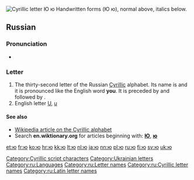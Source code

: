 [[File:Cyrillic JU.png|thumb|right|Cyrillic letter '''Ю ю'''<br/>
[[File:32-Russian alphabet-Ю ю.svg|thumb|Handwritten forms]]
{{Cyrillic character info|hex=44e|name=CYRILLIC SMALL LETTER YU}}
(''Ю ю''), normal above, italics below.]]
{{also|Appendix:Variations of "io"}}
==Russian==

===Pronunciation===
* {{ru-IPA}}

===Letter===
{{head|ru|letter|lower case||upper case|Ю}}

# The thirty-second letter of the Russian [[Cyrillic]] alphabet. Its name is {{m|ru|ю}} and it is pronounced like the English word '''you'''. It is preceded by {{m|ru|э|Э}} and followed by {{m|ru|я|Я}}.
# English letter [[U]], [[u]]

====See also====
* [[w:Cyrillic alphabet|Wikipedia article on the Cyrillic alphabet]]
* Search '''en.wiktionary.org''' for articles beginning with: '''[http://en.wiktionary.org/w/index.php?title=Special%3AAllpages&from=%D0%AE&namespace=0 Ю]''', '''[http://en.wiktionary.org/w/index.php?title=Special%3AAllpages&from=%D1%8E&namespace=0 ю]'''

[[Category:Cyrillic script characters]]
[[Category:Ukrainian letters]]
[[Category:ru:Languages]]
[[Category:ru:Letter names]]
[[Category:ru:Cyrillic letter names]]
[[Category:ru:Latin letter names]]

[[et:ю]]
[[fr:ю]]
[[ko:ю]]
[[hr:ю]]
[[kk:ю]]
[[lt:ю]]
[[nl:ю]]
[[ja:ю]]
[[nn:ю]]
[[pl:ю]]
[[ru:ю]]
[[fi:ю]]
[[sv:ю]]
[[uk:ю]]